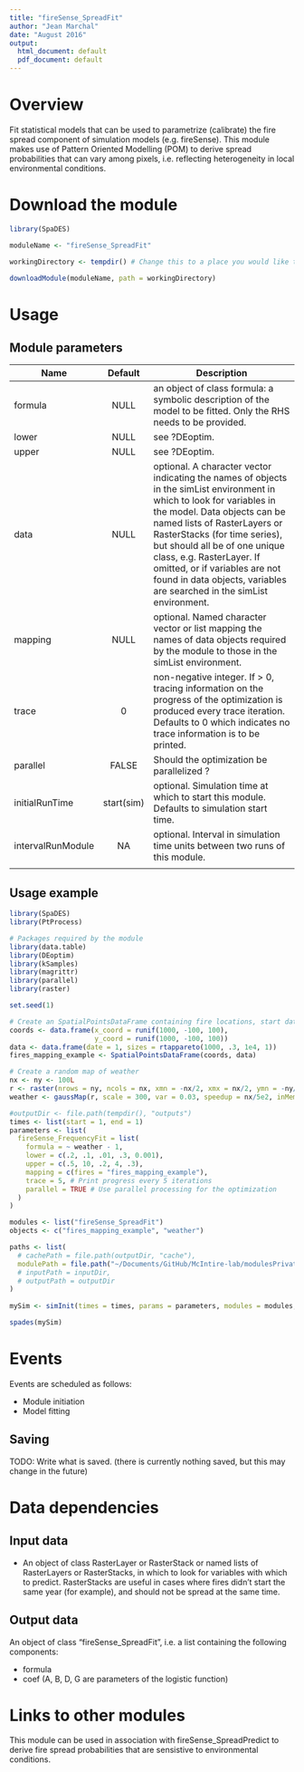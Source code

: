 ```yaml
---
title: "fireSense_SpreadFit"
author: "Jean Marchal"
date: "August 2016"
output:
  html_document: default
  pdf_document: default
---
```


# Overview
Fit statistical models that can be used to parametrize (calibrate) the fire spread component of simulation models (e.g. fireSense). This module makes use of Pattern Oriented Modelling (POM) to derive spread probabilities that can vary among pixels, i.e. reflecting heterogeneity in local environmental conditions.

# Download the module
```r
library(SpaDES)

moduleName <- "fireSense_SpreadFit"

workingDirectory <- tempdir() # Change this to a place you would like to put the model, if desired.

downloadModule(moduleName, path = workingDirectory)
```

# Usage
## Module parameters
Name|Default|Description
----|:-------:|---------------------------------------------------------------------
formula|NULL|an object of class formula: a symbolic description of the model to be fitted. Only the RHS needs to be provided.
lower|NULL|see ?DEoptim.
upper|NULL|see ?DEoptim.
data|NULL|optional. A character vector indicating the names of objects in the simList environment in which to look for variables in the model. Data objects can be named lists of RasterLayers or RasterStacks (for time series), but should all be of one unique class, e.g. RasterLayer. If omitted, or if variables are not found in data objects, variables are searched in the simList environment.
mapping|NULL|optional. Named character vector or list mapping the names of data objects required by the module to those in the simList environment.
trace|0|non-negative integer. If > 0, tracing information on the progress of the optimization is produced every trace iteration. Defaults to 0 which indicates no trace information is to be printed.
parallel|FALSE|Should the optimization be parallelized ?
initialRunTime|start(sim)|optional. Simulation time at which to start this module. Defaults to simulation start time.
intervalRunModule|NA|optional. Interval in simulation time units between two runs of this module.
|||

## Usage example
```r
library(SpaDES)
library(PtProcess)

# Packages required by the module
library(data.table)
library(DEoptim)
library(kSamples)
library(magrittr)
library(parallel)
library(raster)

set.seed(1)

# Create an SpatialPointsDataFrame containing fire locations, start dates, and final sizes data
coords <- data.frame(x_coord = runif(1000, -100, 100),
                     y_coord = runif(1000, -100, 100))
data <- data.frame(date = 1, sizes = rtappareto(1000, .3, 1e4, 1))
fires_mapping_example <- SpatialPointsDataFrame(coords, data)

# Create a random map of weather
nx <- ny <- 100L
r <- raster(nrows = ny, ncols = nx, xmn = -nx/2, xmx = nx/2, ymn = -ny/2, ymx = ny/2)
weather <- gaussMap(r, scale = 300, var = 0.03, speedup = nx/5e2, inMemory = TRUE)

#outputDir <- file.path(tempdir(), "outputs")
times <- list(start = 1, end = 1)
parameters <- list(
  fireSense_FrequencyFit = list(
    formula = ~ weather - 1,
    lower = c(.2, .1, .01, .3, 0.001),
    upper = c(.5, 10, .2, 4, .3),
    mapping = c(fires = "fires_mapping_example"),
    trace = 5, # Print progress every 5 iterations
    parallel = TRUE # Use parallel processing for the optimization
  )
)

modules <- list("fireSense_SpreadFit")
objects <- c("fires_mapping_example", "weather")

paths <- list(
  # cachePath = file.path(outputDir, "cache"),
  modulePath = file.path("~/Documents/GitHub/McIntire-lab/modulesPrivate/") ## TODO: change this to tempdir()
  # inputPath = inputDir,
  # outputPath = outputDir
)
 
mySim <- simInit(times = times, params = parameters, modules = modules, objects = objects, paths = paths)

spades(mySim)
```

# Events
Events are scheduled as follows:

- Module initiation
- Model fitting

## Saving
TODO: Write what is saved. (there is currently nothing saved, but this may change in the future)

# Data dependencies
## Input data
- An object of class RasterLayer or RasterStack or named lists of RasterLayers or RasterStacks, in which to look for variables with which to predict. RasterStacks are useful in cases where fires didn't start the same year (for example), and should not be spread at the same time.

## Output data
An object of class "fireSense_SpreadFit", i.e. a list containing the following components:

- formula
- coef (A, B, D, G are parameters of the logistic function)

# Links to other modules
This module can be used in association with fireSense_SpreadPredict to derive fire spread probabilities that are sensistive to environmental conditions.

